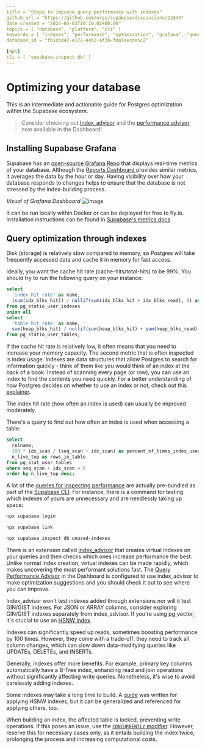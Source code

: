 ```yaml
---
title = "Steps to improve query performance with indexes"
github_url = "https://github.com/orgs/supabase/discussions/22449"
date_created = "2024-04-03T20:10:02+00:00"
topics = [ "database", "platform", "cli" ]
keywords = [ "indexes", "performance", "optimization", "grafana", "query" ]
database_id = "fb1cbd42-e172-44b2-af2b-fda5aecde5c2"

[api]
cli = [ "supabase-inspect-db" ]
---
```


# Optimizing your database

This is an intermediate and actionable guide for Postgres optimization within the Supabase ecosystem.

> Consider checking out [Index_advisor](https://supabase.com/docs/guides/database/extensions/index_advisor) and the [performance advisor](https://supabase.com/dashboard/project/_/database/performance-advisor) now available in the Dashboard!

## Installing Supabase Grafana

Supabase has an [open-source Grafana Repo](https://github.com/supabase/supabase-grafana) that displays real-time metrics of your database. Although the [Reports Dashboard ](https://supabase.com/dashboard/project/_/reports) provides similar metrics, it averages the data by the hour or day. Having visibility over how your database responds to changes helps to ensure that the database is not stressed by the index-building process.

_Visual of Grafana Dashboard_
![image](/docs/img/troubleshooting/18ed2c88-332e-4e66-b9b4-c37e99a39104.png)

It can be run locally within Docker or can be deployed for free to fly.io. Installation instructions can be found in [Supabase's metrics docs](https://supabase.com/docs/guides/platform/metrics#deploying-supabase-grafana)

## Query optimization through indexes

Disk (storage) is relatively slow compared to memory, so Postgres will take frequently accessed data and cache it in memory for fast access.

Ideally, you want the cache hit rate (cache-hits/total-hits) to be 99%. You should try to run the following query on your instance:

```sql
select
  'index hit rate' as name,
  (sum(idx_blks_hit)) / nullif(sum(idx_blks_hit + idx_blks_read), 0) as ratio
from pg_statio_user_indexes
union all
select
  'table hit rate' as name,
  sum(heap_blks_hit) / nullif(sum(heap_blks_hit) + sum(heap_blks_read), 0) as ratio
from pg_statio_user_tables;
```

If the cache hit rate is relatively low, it often means that you need to increase your memory capacity. The second metric that is often inspected is index usage. Indexes are data structures that allow Postgres to search for information quickly - think of them like you would think of an index at the back of a book. Instead of scanning every page (or row), you can use an index to find the contents you need quickly. For a better understanding of how Postgres decides on whether to use an index or not, check out this [explainer](https://github.com/orgs/supabase/discussions/26959).

The index hit rate (how often an index is used) can usually be improved moderately.

There's a query to find out how often an index is used when accessing a table:

```sql
select
  relname,
  100 * idx_scan / (seq_scan + idx_scan) as percent_of_times_index_used,
  n_live_tup as rows_in_table
from pg_stat_user_tables
where seq_scan + idx_scan > 0
order by n_live_tup desc;
```

A lot of the [queries for inspecting performance](https://supabase.com/docs/reference/cli/supabase-inspect-db) are actually pre-bundled as part of the [Supabase CLI](https://supabase.com/docs/guides/cli/getting-started). For instance, there is a command for testing which indexes of yours are unnecessary and are needlessly taking up space:

```bash
npx supabase login

npx supabase link

npx supabase inspect db unused-indexes
```

There is an extension called [index_advisor](https://supabase.com/docs/guides/database/extensions/index_advisor) that creates virtual indexes on your queries and then checks which ones increase performance the best. Unlike normal index creation, virtual indexes can be made rapidly, which makes uncovering the most performant solutions fast. The [Query Performance Advisor](https://supabase.com/dashboard/project/_/database/query-performance) in the Dashboard is configured to use index_advisor to make optimization suggestions and you should check it out to see where you can improve.

Index_advisor won't test indexes added through extensions nor will it test GIN/GIST indexes. For JSON or ARRAY columns, consider exploring GIN/GIST indexes separately from index_advisor. If you're using pg_vector, it's crucial to use an [HSNW index](https://github.com/orgs/supabase/discussions/21379).

Indexes can significantly speed up reads, sometimes boosting performance by 100 times. However, they come with a trade-off: they need to track all column changes, which can slow down data-modifying queries like UPDATEs, DELETEs, and INSERTs.

Generally, indexes offer more benefits. For example, primary key columns automatically have a B-Tree index, enhancing read and join operations without significantly affecting write queries. Nonetheless, it's wise to avoid carelessly adding indexes.

Some indexes may take a long time to build. A [guide](https://github.com/orgs/supabase/discussions/21379) was written for applying HSNW indexes, but it can be generalized and referenced for applying others, too.

When building an index, the affected table is locked, preventing write operations. If this poses an issue, use the [`CONCURRENTLY` modifier](https://www.postgresql.org/docs/current/sql-createindex.html). However, reserve this for necessary cases only, as it entails building the index twice, prolonging the process and increasing computational costs.
